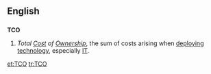 ==English==

==={{initialism}}===
'''TCO'''

# ''Total [[cost|Cost]] of [[ownership|Ownership]]'', the sum of costs arising when [[deploy]]ing [[technology]], especially [[IT]].

[[et:TCO]]
[[tr:TCO]]